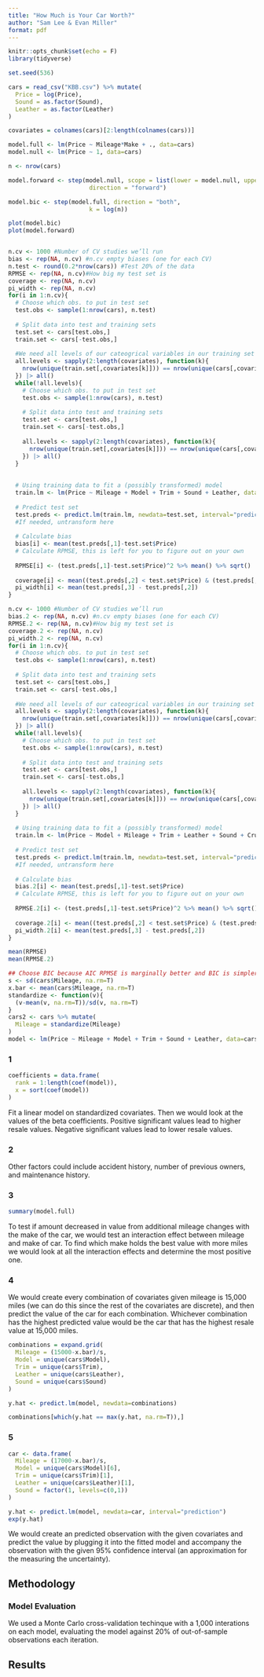 ```yaml
---
title: "How Much is Your Car Worth?"
author: "Sam Lee & Evan Miller"
format: pdf
---
```


```r
knitr::opts_chunk$set(echo = F)
library(tidyverse)

set.seed(536)

cars = read_csv("KBB.csv") %>% mutate(
  Price = log(Price),
  Sound = as.factor(Sound),
  Leather = as.factor(Leather)
)

covariates = colnames(cars)[2:length(colnames(cars))]

model.full <- lm(Price ~ Mileage*Make + ., data=cars)
model.null <- lm(Price ~ 1, data=cars)

n <- nrow(cars)

model.forward <- step(model.null, scope = list(lower = model.null, upper = model.full), 
                       direction = "forward")

model.bic <- step(model.full, direction = "both",
                       k = log(n))

plot(model.bic)
plot(model.forward)


n.cv <- 1000 #Number of CV studies we’ll run
bias <- rep(NA, n.cv) #n.cv empty biases (one for each CV)
n.test <- round(0.2*nrow(cars)) #Test 20% of the data
RPMSE <- rep(NA, n.cv)#How big my test set is
coverage <- rep(NA, n.cv)
pi_width <- rep(NA, n.cv)
for(i in 1:n.cv){
  # Choose which obs. to put in test set
  test.obs <- sample(1:nrow(cars), n.test)
  
  # Split data into test and training sets
  test.set <- cars[test.obs,]
  train.set <- cars[-test.obs,]
  
  #We need all levels of our cateogrical variables in our training set
  all.levels <- sapply(2:length(covariates), function(k){
    nrow(unique(train.set[,covariates[k]])) == nrow(unique(cars[,covariates[k]]))
  }) |> all()
  while(!all.levels){
    # Choose which obs. to put in test set
    test.obs <- sample(1:nrow(cars), n.test)
    
    # Split data into test and training sets
    test.set <- cars[test.obs,]
    train.set <- cars[-test.obs,]
    
    all.levels <- sapply(2:length(covariates), function(k){
      nrow(unique(train.set[,covariates[k]])) == nrow(unique(cars[,covariates[k]]))
    }) |> all()
  }
  
  
  # Using training data to fit a (possibly transformed) model
  train.lm <- lm(Price ~ Mileage + Model + Trim + Sound + Leather, data=train.set)
  
  # Predict test set
  test.preds <- predict.lm(train.lm, newdata=test.set, interval="prediction")
  #If needed, untransform here
  
  # Calculate bias
  bias[i] <- mean(test.preds[,1]-test.set$Price)
  # Calculate RPMSE, this is left for you to figure out on your own
  
  RPMSE[i] <- (test.preds[,1]-test.set$Price)^2 %>% mean() %>% sqrt()
  
  coverage[i] <- mean((test.preds[,2] < test.set$Price) & (test.preds[,3]>test.set$Price))
  pi_width[i] <- mean(test.preds[,3] - test.preds[,2])
}

n.cv <- 1000 #Number of CV studies we’ll run
bias.2 <- rep(NA, n.cv) #n.cv empty biases (one for each CV)
RPMSE.2 <- rep(NA, n.cv)#How big my test set is
coverage.2 <- rep(NA, n.cv)
pi_width.2 <- rep(NA, n.cv)
for(i in 1:n.cv){
  # Choose which obs. to put in test set
  test.obs <- sample(1:nrow(cars), n.test)
  
  # Split data into test and training sets
  test.set <- cars[test.obs,]
  train.set <- cars[-test.obs,]
  
  #We need all levels of our cateogrical variables in our training set
  all.levels <- sapply(2:length(covariates), function(k){
    nrow(unique(train.set[,covariates[k]])) == nrow(unique(cars[,covariates[k]]))
  }) |> all()
  while(!all.levels){
    # Choose which obs. to put in test set
    test.obs <- sample(1:nrow(cars), n.test)
    
    # Split data into test and training sets
    test.set <- cars[test.obs,]
    train.set <- cars[-test.obs,]
    
    all.levels <- sapply(2:length(covariates), function(k){
      nrow(unique(train.set[,covariates[k]])) == nrow(unique(cars[,covariates[k]]))
    }) |> all()
  }
  
  # Using training data to fit a (possibly transformed) model
  train.lm <- lm(Price ~ Model + Mileage + Trim + Leather + Sound + Cruise, data=train.set)
  
  # Predict test set
  test.preds <- predict.lm(train.lm, newdata=test.set, interval="prediction")
  #If needed, untransform here
  
  # Calculate bias
  bias.2[i] <- mean(test.preds[,1]-test.set$Price)
  # Calculate RPMSE, this is left for you to figure out on your own
  
  RPMSE.2[i] <- (test.preds[,1]-test.set$Price)^2 %>% mean() %>% sqrt()
  
  coverage.2[i] <- mean((test.preds[,2] < test.set$Price) & (test.preds[,3]>test.set$Price))
  pi_width.2[i] <- mean(test.preds[,3] - test.preds[,2])
}

mean(RPMSE)
mean(RPMSE.2)

## Choose BIC because AIC RPMSE is marginally better and BIC is simpler
s <- sd(cars$Mileage, na.rm=T)
x.bar <- mean(cars$Mileage, na.rm=T)
standardize <- function(v){
  (v-mean(v, na.rm=T))/sd(v, na.rm=T)
}
cars2 <- cars %>% mutate(
  Mileage = standardize(Mileage)
)
model <- lm(Price ~ Mileage + Model + Trim + Sound + Leather, data=cars)
```

### 1

```r
coefficients = data.frame(
  rank = 1:length(coef(model)),
  x = sort(coef(model))
)
```

Fit a linear model on standardized covariates. Then we would look at the values of the beta coefficients. Positive significant values lead to higher resale values. Negative significant values lead to lower resale values. 

### 2

Other factors could include accident history, number of previous owners, and maintenance history.

### 3

```r
summary(model.full)
```

To test if amount decreased in value from additional mileage changes with the make of the car, we would test an interaction effect between mileage and make of car. To find which make holds the best value with more miles we would look at all the interaction effects and determine the most positive one. 

### 4

We would create every combination of covariates given mileage is 15,000 miles (we can do this since the rest of the covariates are discrete), and then predict the value of the car for each combination. Whichever combination has the highest predicted value would be the car that has the highest resale value at 15,000 miles.

```r
combinations = expand.grid(
  Mileage = (15000-x.bar)/s,
  Model = unique(cars$Model),
  Trim = unique(cars$Trim),
  Leather = unique(cars$Leather),
  Sound = unique(cars$Sound)
)

y.hat <- predict.lm(model, newdata=combinations)

combinations[which(y.hat == max(y.hat, na.rm=T)),]
```

### 5

```r
car <- data.frame(
  Mileage = (17000-x.bar)/s,
  Model = unique(cars$Model)[6],
  Trim = unique(cars$Trim)[1],
  Leather = unique(cars$Leather)[1],
  Sound = factor(1, levels=c(0,1))
)

y.hat <- predict.lm(model, newdata=car, interval="prediction")
exp(y.hat)
```

We would create an predicted observation with the given covariates and predict the value by plugging it into the fitted model and accompany the observation with the given 95% confidence interval (an approximation for the measuring the uncertainty). 


## Methodology

### Model Evaluation

We used a Monte Carlo cross-validation techinque with a 1,000 interations on each model, evaluating the model against 20% of out-of-sample observations each iteration. 

## Results
